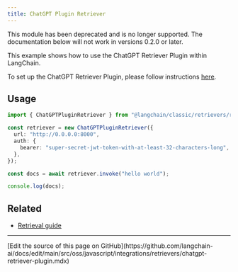 ```yaml
---
title: ChatGPT Plugin Retriever
---
```


<Warning>
This module has been deprecated and is no longer supported. The documentation below will not work in versions 0.2.0 or later.
</Warning>

This example shows how to use the ChatGPT Retriever Plugin within LangChain.

To set up the ChatGPT Retriever Plugin, please follow instructions [here](https://github.com/openai/chatgpt-retrieval-plugin).

## Usage

```typescript
import { ChatGPTPluginRetriever } from "@langchain/classic/retrievers/remote";

const retriever = new ChatGPTPluginRetriever({
  url: "http://0.0.0.0:8000",
  auth: {
    bearer: "super-secret-jwt-token-with-at-least-32-characters-long",
  },
});

const docs = await retriever.invoke("hello world");

console.log(docs);
```

## Related

- [Retrieval guide](/oss/javascript/langchain/retrieval)

---

<Callout icon="pen-to-square" iconType="regular">
  [Edit the source of this page on GitHub](https://github.com/langchain-ai/docs/edit/main/src/oss/javascript/integrations/retrievers/chatgpt-retriever-plugin.mdx)
</Callout>

